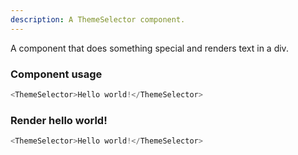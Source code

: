 ```yaml
---
description: A ThemeSelector component.
---
```



A component that does something special and renders text in a div.

### Component usage
```js
<ThemeSelector>Hello world!</ThemeSelector>
```

### Render hello world!

```js live
<ThemeSelector>Hello world!</ThemeSelector>
```
